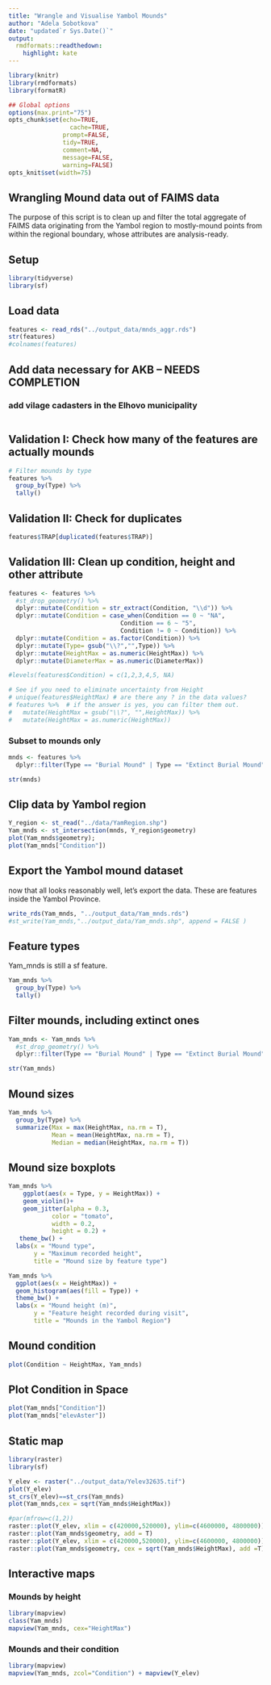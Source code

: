 ```yaml
---
title: "Wrangle and Visualise Yambol Mounds"
author: "Adela Sobotkova"
date: "updated`r Sys.Date()`"
output:
  rmdformats::readthedown:
    highlight: kate
---
```


```r
library(knitr)
library(rmdformats)
library(formatR)

## Global options
options(max.print="75")
opts_chunk$set(echo=TRUE,
	             cache=TRUE,
               prompt=FALSE,
               tidy=TRUE,
               comment=NA,
               message=FALSE,
               warning=FALSE)
opts_knit$set(width=75)
```

## Wrangling Mound data out of FAIMS data

The purpose of this script is to clean up and filter the total aggregate of FAIMS data originating from the Yambol region to mostly-mound points from within the regional boundary, whose attributes are analysis-ready.

## Setup
```r
library(tidyverse)
library(sf)
```


## Load data
```r
features <- read_rds("../output_data/mnds_aggr.rds")
str(features)
#colnames(features)
```

## Add data necessary for AKB -- NEEDS COMPLETION
### add vilage cadasters in the Elhovo municipality
```r

```

## Validation I: Check how many of the features are actually mounds

```r
# Filter mounds by type
features %>% 
  group_by(Type) %>% 
  tally()
```

## Validation II: Check for duplicates
```r
features$TRAP[duplicated(features$TRAP)] 
```

## Validation III: Clean up condition, height and other attribute

```r
features <- features %>%
  #st_drop_geometry() %>%  
  dplyr::mutate(Condition = str_extract(Condition, "\\d")) %>%
  dplyr::mutate(Condition = case_when(Condition == 0 ~ "NA",
                               Condition == 6 ~ "5",
                               Condition != 0 ~ Condition)) %>% 
  dplyr::mutate(Condition = as.factor(Condition)) %>% 
  dplyr::mutate(Type= gsub("\\?","",Type)) %>% 
  dplyr::mutate(HeightMax = as.numeric(HeightMax)) %>% 
  dplyr::mutate(DiameterMax = as.numeric(DiameterMax)) 

#levels(features$Condition) = c(1,2,3,4,5, NA)

# See if you need to eliminate uncertainty from Height
# unique(features$HeightMax) # are there any ? in the data values?
# features %>%  # if the answer is yes, you can filter them out.
#   mutate(HeightMax = gsub("\\?", "",HeightMax)) %>%
#   mutate(HeightMax = as.numeric(HeightMax))

```
### Subset to mounds only

```r
mnds <- features %>% 
  dplyr::filter(Type == "Burial Mound" | Type == "Extinct Burial Mound" | Type == "Uncertain Mound")

str(mnds)
```

## Clip data by Yambol region
```r
Y_region <- st_read("../data/YamRegion.shp")
Yam_mnds <- st_intersection(mnds, Y_region$geometry)
plot(Yam_mnds$geometry);
plot(Yam_mnds["Condition"])
```

## Export the Yambol mound dataset

now that all looks reasonably well, let's export the data. These are features inside the Yambol Province.

```r
write_rds(Yam_mnds, "../output_data/Yam_mnds.rds")
#st_write(Yam_mnds,"../output_data/Yam_mnds.shp", append = FALSE )

```


## Feature types
Yam_mnds is still a sf feature.
```r
Yam_mnds %>% 
  group_by(Type) %>% 
  tally()

```

## Filter mounds, including extinct ones
```r
Yam_mnds <- Yam_mnds %>% 
  #st_drop_geometry() %>% 
  dplyr::filter(Type == "Burial Mound" | Type == "Extinct Burial Mound" | Type == "Uncertain Mound")

str(Yam_mnds)

```

## Mound sizes
```r
Yam_mnds %>%
  group_by(Type) %>%
  summarize(Max = max(HeightMax, na.rm = T), 
            Mean = mean(HeightMax, na.rm = T),
            Median = median(HeightMax, na.rm = T))

```
## Mound size boxplots
```r

Yam_mnds %>%
    ggplot(aes(x = Type, y = HeightMax)) +
    geom_violin()+
    geom_jitter(alpha = 0.3,
    		color = "tomato",
    		width = 0.2,
    		height = 0.2) +
   theme_bw() +
  labs(x = "Mound type",
       y = "Maximum recorded height",
       title = "Mound size by feature type")
```

```r
Yam_mnds %>% 
  ggplot(aes(x = HeightMax)) +
  geom_histogram(aes(fill = Type)) +
  theme_bw() +
  labs(x = "Mound height (m)",
       y = "Feature height recorded during visit",
       title = "Mounds in the Yambol Region")


```


## Mound condition

```r
plot(Condition ~ HeightMax, Yam_mnds)
```
## Plot Condition in Space

```r
plot(Yam_mnds["Condition"])
plot(Yam_mnds["elevAster"])
```

## Static map
```r
library(raster)
library(sf)

Y_elev <- raster("../output_data/Yelev32635.tif")
plot(Y_elev)
st_crs(Y_elev)==st_crs(Yam_mnds)
plot(Yam_mnds,cex = sqrt(Yam_mnds$HeightMax))
```

```r
#par(mfrow=c(1,2))
raster::plot(Y_elev, xlim = c(420000,520000), ylim=c(4600000, 4800000));
raster::plot(Yam_mnds$geometry, add = T)
raster::plot(Y_elev, xlim = c(420000,520000), ylim=c(4600000, 4800000));
raster::plot(Yam_mnds$geometry, cex = sqrt(Yam_mnds$HeightMax), add =T)
```

## Interactive maps

### Mounds by height

```r
library(mapview)
class(Yam_mnds)
mapview(Yam_mnds, cex="HeightMax")
```

### Mounds and their condition
```r
library(mapview)
mapview(Yam_mnds, zcol="Condition") + mapview(Y_elev)
```

